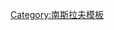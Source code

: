 {{Navbox
 | name = 青年波斯尼亚
 | title = [[青年波斯尼亚]]
 | state = {{{state|autocollapse}}}
 | listclass = hlist

 | group1 = 意识形态及政治手段
 | list1 =
* {{tsl|en|Anarchism in Bosnia and Herzegovina|波斯尼亚和黑塞哥维那的无政府主义|无政府主义}}
* [[革命社會主義]]
* [[浪漫主义]]
* [[南斯拉夫主義]]
* [[行動宣傳]]
** {{tsl|en|Tyrannicide|诛弑暴君}}

 | group2 = 著名成员
 | list2 =
* {{tsl|en|Danilo Ilić|达尼洛·伊利奇}}
* {{tsl|en|Veljko Čubrilović|韦利科·丘布里洛维奇}}
* {{tsl|en|Miško Jovanović|米斯高·约万诺维奇}}
* {{tsl|en|Nedeljko Čabrinović|内德利科·查布林诺维奇}}
* {{tsl|en|Vladimir Gaćinović|弗拉基米尔·加契诺维奇}}
* {{tsl|en|Trifko Grabež|特里夫科·格拉贝日}}
* [[加夫里洛·普林西普]]
* {{tsl|en|Muhamed Mehmedbašić|穆罕默德·穆罕默德巴希奇}}
* [[茨维特科·波波维奇]]
* {{tsl|en|Vaso Čubrilović|瓦索·丘布里洛维奇}}
* {{tsl|en|Dimitrije Mitrinović|迪米特里耶·米特里诺维奇}}
* [[伊沃·安德里奇]]
* {{tsl|en|Dobroslav Jevđević|多布罗斯拉夫·耶夫杰维奇}}
* {{tsl|en|Mladen Stojanović|姆拉登·斯托扬诺维奇}}
* {{tsl|en|Vojislav Tankosić|沃伊斯拉夫·坦科西奇}}
* {{tsl|en|Mustafa Golubić|穆斯塔法·戈卢比奇}}
* {{tsl|en|Ratko Parežanin|拉特科·帕雷扎宁}}
* {{tsl|en|Višnja Mosić|维什尼娅·莫西奇}}
* {{tsl|en|Avdo Sumbul|阿夫多·苏姆巴尔}}

 | group3 = 相关人物、组织及事件
 | list3 =
* {{tsl|en|Dragutin Dimitrijević|德拉古廷·迪米特里杰维奇}}
* {{tsl|en|Risto Radulović|里斯托·拉杜洛维奇}}
* {{tsl|en|Bogdan Žerajić|波格丹·热拉伊奇}}
* {{tsl|en|Petar Kočić|佩塔尔·科契奇}}
* {{tsl|en|Rudolf Zistler|鲁道夫·齐斯特勒}}
* [[萨拉热窝事件]]
* [[塞拉耶佛反塞爾維亞暴亂]]
* {{tsl|en|Black Hand (Serbia)|黑手党 (塞尔维亚)|塞尔维亚黑手党}}
* [[七月危機]]

}}<noinclude>
{{collapsible option}}
[[Category:南斯拉夫模板]]
</noinclude>